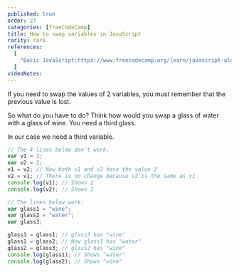 ```yaml
---
published: true
order: 27
categories: [freeCodeCamp]
title: How to swap variables in JavaScript
rarity: rare
references:
  [
    "Basic JavaScript:https://www.freecodecamp.org/learn/javascript-algorithms-and-data-structures/basic-javascript",
  ]
videoNotes:
---
```


If you need to swap the values of 2 variables, you must remember that the previous value is lost.

So what do you have to do? Think how would you swap a glass of water with a glass of wine. You need a third glass.

In our case we need a third variable.

```js
// The 4 lines below don't work:
var v1 = 1;
var v2 = 2;
v1 = v2; // Now both v1 and v2 have the value 2
v2 = v1; // There is no change because v2 is the same as v1
console.log(v1); // Shows 2
console.log(v2); // Shows 2

// The lines below work:
var glass1 = "wine";
var glass2 = "water";
var glass3;

glass3 = glass1; // glass3 has "wine"
glass1 = glass2; // Now glass1 has "water"
glass2 = glass3; // glass2 has "wine"
console.log(glass1); // Shows "water"
console.log(glass2); // Shows "wine"
```

